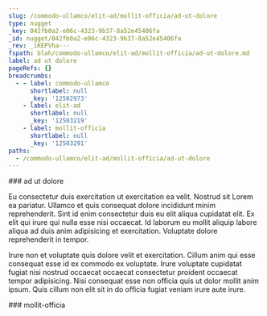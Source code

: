 ```yaml
---
slug: /commodo-ullamco/elit-ad/mollit-officia/ad-ut-dolore
type: nugget
_key: 042fb0a2-e06c-4323-9b37-8a52e45406fa
_id: nugget/042fb0a2-e06c-4323-9b37-8a52e45406fa
_rev: _iKEPVha---
fspath: blah/commodo-ullamco/elit-ad/mollit-officia/ad-ut-dolore.md
label: ad ut dolore
pageRefs: {}
breadcrumbs:
  - - label: commodo-ullamco
      shortlabel: null
      _key: '12502973'
    - label: elit-ad
      shortlabel: null
      _key: '12503219'
    - label: mollit-officia
      shortlabel: null
      _key: '12503291'
paths:
  - /commodo-ullamco/elit-ad/mollit-officia/ad-ut-dolore
---
```


<NuggetArea>
<Nugget slug="/commodo-ullamco/elit-ad/mollit-officia/ad-ut-dolore" type="nugget" _key="042fb0a2-e06c-4323-9b37-8a52e45406fa" _id="nugget/042fb0a2-e06c-4323-9b37-8a52e45406fa" _rev="_iKEPVha---" fspath="blah/commodo-ullamco/elit-ad/mollit-officia/ad-ut-dolore.md" label="ad ut dolore" paths="/commodo-ullamco/elit-ad/mollit-officia/ad-ut-dolore">
<NuggetBody>
### ad ut dolore

Eu consectetur duis exercitation ut exercitation ea velit. Nostrud sit Lorem ea pariatur. Ullamco et quis consequat dolore incididunt minim reprehenderit. Sint id enim consectetur duis eu elit aliqua cupidatat elit. Ex elit qui irure qui nulla esse nisi occaecat. Id laborum eu mollit aliquip labore aliqua ad duis anim adipisicing et exercitation. Voluptate dolore reprehenderit in tempor.

Irure non et voluptate quis dolore velit et exercitation. Cillum anim qui esse consequat esse id ex commodo ex voluptate. Irure voluptate cupidatat fugiat nisi nostrud occaecat occaecat consectetur proident occaecat tempor adipisicing. Nisi consequat esse non officia quis ut dolor mollit anim ipsum. Quis cillum non elit sit in do officia fugiat veniam irure aute irure.

</NuggetBody>
<Breadcrumbs>
<Crumbs>
<Crumb _key="12502973" label="commodo-ullamco" /><Crumb _key="12503219" label="elit-ad" /><Crumb _key="12503291" label="mollit-officia" />
</Crumbs>
</Breadcrumbs>
</Nugget>

<NuggetsInbound>
</NuggetsInbound>
<NuggetsOutbound>
</NuggetsOutbound>
</NuggetArea>
<PassagesInbound>
<Passage direction="inbound" type="passage" _key="12503291" _id="passage/12503291" _rev="_iKEPVhW---" label="mollit-officia" passage="mollit-officia" fspath="blah/commodo-ullamco/elit-ad/mollit-officia" paths="/commodo-ullamco/elit-ad/mollit-officia" slug="/commodo-ullamco/elit-ad/mollit-officia">
<NuggetBody>
### mollit-officia

</NuggetBody>
<Breadcrumbs>
<Crumbs>
<Crumb _key="12502973" label="commodo-ullamco" /><Crumb _key="12503219" label="elit-ad" />
</Crumbs>
</Breadcrumbs>
</Passage>

</PassagesInbound>
<PassagesOutbound>
</PassagesOutbound>
